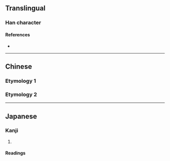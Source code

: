 {{also|曬}}
{{character info}}
==Translingual==

===Han character===
{{Han char|rn=72|rad=日|as=06|sn=10|four=61060|canj=AMCW|ids=⿰日西}}

====References====
* {{Han ref|kx=0495.241|dkj=13924|dj=0861.060|hdz=21506.080|uh=6652|ud=26194|bh=AECD|bd=44749}}

----

==Chinese==

===Etymology 1===
{{zh-see|曬}}

===Etymology 2===
{{zh-see|嗮}}

----

==Japanese==
{{Wikipedia|lang=ja}}

===Kanji===
{{ja-kanji|grade=|rs=日06}}

# {{rfdef|ja|sort=日06}}

====Readings====
{{ja-readings
|goon=せ
|kanon=さい
|kun=さら-す, さらし-
}}